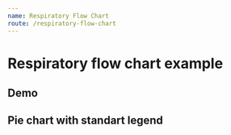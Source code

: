 ```yaml
---
name: Respiratory Flow Chart
route: /respiratory-flow-chart
---
```



# Respiratory flow chart example

## Demo

## Pie chart with standart legend
<Playground>
    <div style={{ width: '300px', height: '400px' }}>
        <RespiratoryFlowChart
            title='Respiratory flow chart'
            height={400}
            legendNames={['ref', 'pre', 'pos']}
            coordinateNames={
                {
                    x: 'Volume (L)',
                    y: 'Fluxo (L/s)'
                }
            }
            colors={['gray', 'orange', 'green']}
            coordinates={ 
                [ 
                    [
                        { x: 0.5, y: 7.5 },
                        { x: 0.7, y: 7.3 },
                        { x: 1.2, y: 7 },
                        { x: 1.3, y: 6.5 },
                        { x: 2, y: -2 },
                        { x: 4, y: -4 },
                        { x: 5, y: 4.3 },
                        { x: 0.5, y: 7.5 }
                    ],
                    [
                        { x: 0.6, y: 7.5 },
                        { x: 0.9, y: 7.3 },
                        { x: 1.4, y: 7 },
                        { x: 1.5, y: 6.5 },
                        { x: 2.2, y: -2 },
                        { x: 4.2, y: -4 },
                        { x: 5.2, y: 4.3 },
                        { x: 0.6, y: 7.5 }
                    ],
                    [
                        { x: 0.3, y: 7.5 },
                        { x: 0.6, y: 7.3 },
                        { x: 1, y: 7 },
                        { x: 1.2, y: 6.5 },                   
                        { x: 1.8, y: -2 },
                        { x: 3.8, y: -4 },
                        { x: 4.8, y: 4.3 },
                        { x: 0.3, y: 7.5 }
                    ]
                ]  
            }
    />
    </div>
</Playground>
